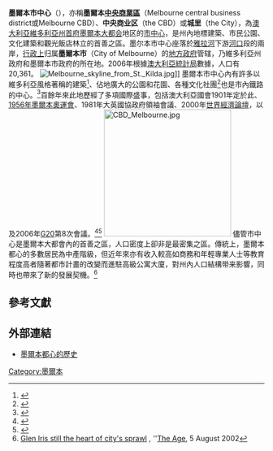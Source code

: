 {{noteTA
|G1=地名
}}
{{Infobox Australian Place
| name     = 墨爾本
| image    = Melbourne Yarra River from Alexandra Avenue - Nov 2008.jpg
| caption  = 自亞歷山大大道望向墨爾本中央商業區，圖中河流為雅拉河
| state    = vic
| type     = suburb
| city     = 墨爾本大都會
| est      = 1835
| postcode = 3000、3002、3004
| pop      = 20,361 (2006)<ref name="abs">{{Census 2006 AUS | id = SSC21439 | name = Melbourne (State Suburb) | accessdate = 2007-09-26 | quick = on}}</ref>
}}

'''墨爾本市中心'''（{{lang-en|Melbourne City Centre}}），亦稱'''墨爾本[[中央商業區|中央商業區]]'''（Melbourne central business district或Melbourne CBD）、'''中央商业区'''（the CBD）或'''城里'''（the City），為[[澳大利亞|澳大利亞]][[維多利亞州|維多利亞州]][[首府|首府]][[墨爾本|墨爾本]][[大都会|大都会]]地区的[[市中心|市中心]]，是州內地標建築、市民公園、文化建築和觀光飯店林立的首善之區。墨尔本市中心座落於[[雅拉河|雅拉河]]下游[[河口|河口]]段的兩岸，[[維多利亞州地方政府區域|行政上]]归属'''墨爾本市'''（City of Melbourne）的[[澳大利亚地方政府|地方政府]]管辖，乃維多利亞州政府和墨爾本市政府的所在地。2006年根據[[澳大利亞統計局|澳大利亞統計局]]數據，人口有20,361。
[[File:Melbourne_skyline_from_St._Kilda.jpg|thumb]]]]
墨爾本市中心內有許多以維多利亞風格著稱的建築<ref name="NYTimes97">{{Cite web |url=http://www.nytimes.com/1987/08/09/travel/victorian-scenes-on-a-melbourne-walk.html |title=存档副本 |access-date=2010-01-12 |archive-date=2019-04-02 |archive-url=https://web.archive.org/web/20190402211323/https://www.nytimes.com/1987/08/09/travel/victorian-scenes-on-a-melbourne-walk.html |dead-url=no }}</ref>、佔地廣大的公園和花園、各種文化社團<ref name="Fairfax ">{{cite web|url=http://150.theage.com.au/view_bestofarticle.asp?straction=update&inttype=1&intid=1797|title=The Age 150th|publisher=Fairfax Media|accessdate=2008-09-28|deadurl=yes|archiveurl=https://web.archive.org/web/20091001063729/http://150.theage.com.au/view_bestofarticle.asp?straction=update&inttype=1&intid=1797|archivedate=2009-10-01}}</ref>也是市內鐵路的中心。<ref>{{cite web|url=http://210.15.220.118/east_west_report/Investing_in_Transport_East_West-Chapter03.pdf|title=Investing in Transport Chapter 3 – East/West|accessdate=2009-05-20}}{{dead link|date=2017年12月 |bot=InternetArchiveBot |fix-attempted=yes }}</ref>百餘年來此地歷經了多項國際盛事，包括澳大利亞國會1901年定於此、[[1956年夏季奥林匹克运动会|1956年墨爾本奧運會]]、1981年大英國協政府領袖會議、2000年[[世界經濟論壇|世界經濟論壇]]，以及2006年[[20國集團|G20]]第8次會議。<ref>{{cite web|url=http://www.thecommonwealth.org/Internal/33247/146799/list_of_meetings/|title=Commonwealth Secretariat — List of Meetings|publisher=thecommonwealth.org|accessdate=2008-10-13|deadurl=yes|archiveurl=https://web.archive.org/web/20081201175229/http://www.thecommonwealth.org/Internal/33247/146799/list_of_meetings/|archivedate=2008-12-01}}</ref><ref name="ohmynews">{{cite web|url=http://english.ohmynews.com/articleview/article_view.asp?menu=c10400&no=328944&rel_no=1|title=Melbourne Prepares for G-20 Summit|publisher=ohmynews.com|accessdate=2008-09-28|archive-date=2019-06-05|archive-url=https://web.archive.org/web/20190605150804/http://english.ohmynews.com/articleview/article_view.asp?menu=c10400&no=328944&rel_no=1|dead-url=no}}</ref>
[[File:CBD_Melbourne.jpg|250px]]
儘管市中心是墨爾本大都會內的首善之區，人口密度上卻非是最密集之區。傳統上，墨爾本都心的多數居民為中產階級，但近年來亦有收入較高如商務和年輕專業人士等教育程度高者隨著都市計畫的改變而進駐高級公寓大廈，對州內人口結構带来影響，同時也帶來了新的發展契機。<ref>[http://www.theage.com.au/articles/2002/08/04/1028157880515.html Glen Iris still the heart of city's sprawl] {{WebCite|url=https://www.webcitation.org/686LEp1pX?url=http://www.theage.com.au/articles/2002/08/04/1028157880515.html |date=20120601180329 |dateformat=iso }}, ''[[The_Age|The Age]], 5 August 2002</ref>

==參考文獻==
{{reflist}}

==外部連結==
*[https://web.archive.org/web/20100324232859/http://localhero.biz/article/permatitle/history_of_melbourne_city,_victoria 墨爾本都心的歷史]

[[Category:墨爾本|Category:墨爾本]]